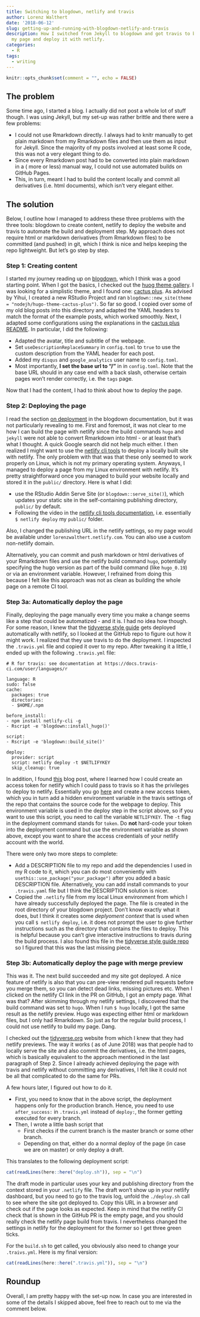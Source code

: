 ```yaml
---
title: Switching to blogdown, netlify and travis
author: Lorenz Walthert
date: '2018-06-12'
slug: getting-up-and-running-with-blogdown-netlify-and-travis
description: How I switched from Jekyll to blogdown and got travis to build 
  my page and deploy it with netlify.
categories:
  - R
tags:
  - writing
---
```

```r
knitr::opts_chunk$set(comment = "", echo = FALSE)
```


## The problem
Some time ago, I started a blog. I actually did not post a whole lot of stuff 
though. I was using Jekyll, but my set-up was rather brittle and there were 
a few problems:

- I could not use Rmarkdown directly. I always had to knitr manually to get 
  plain markdown from my Rmarkdown files and then use them as input for Jekyll. 
  Since the majority of my posts 
  involved at least some R code, this was not a very elegant thing to do.
- Since every Rmarkdown post had to be converted into plain markdown in a (
  more or less) manual way, I could not use automated builds on GitHub Pages. 
- This, in turn, meant I had to build the content locally and commit all 
  derivatives (i.e. html documents), which isn't very elegant either.
  

## The solution

Below, I outline how I managed to address these three problems with the three
tools: blogdown to create content, netlify to deploy the website and travis to 
automate the build and deployment step. My approach does not require html or
markdown derivatives (from Rmarkdown files) to be committed (and pushed) in git, 
which I think is nice and helps keeping the repo lightweight.
But let's go step by step.

### Step 1: Creating content

I started my journey reading up on 
[blogdown](https://bookdown.org/yihui/blogdown/), which I think was a good
starting point. When I got the basics, I checked out the 
[huog theme gallery](https://themes.gohugo.io/). I was looking for a simplistic
theme, and I found one: [cactus plus](https://themes.gohugo.io/hugo-theme-cactus-plus/).
As advised by Yihui, I created a new RStudio Project and ran
`blogdown::new_site(theme = "nodejh/hugo-theme-cactus-plus")`. So far so good.
I copied over some of my old blog posts into this directory and adapted the YAML
headers to match the format of the example posts, which worked smoothly.
Next, I adapted some configurations using the explanations in the 
[cactus plus README](https://github.com/nodejh/hugo-theme-cactus-plus#example-site).
In particular, I did the following:

* Adapted the avatar, title and subtitle of the webpage.
* Set `useDescriptionReplaceSummary` in `config.toml` to `true` to use the 
  custom description from the YAML header for each post.
* Added my `disqus` and `google_analytics` user name to `config.toml`.
* Most importantly, **I set the base url to "/"** in in `config.toml`. Note 
  that the base URL should in any case end with a back slash, otherwise certain
  pages won't render correctly, i.e. the `tags` page.

Now that I had the content, I had to think about how to deploy the page.

### Step 2: Deploying the page

I read the section [on deployment](https://bookdown.org/yihui/blogdown/deployment.html) in the blogdown documentation, but it was not particularly revealing to me. First and foremost, 
it was not clear to me how I can build the page with netlify since
the build commands `hugo` and `jekyll` were not able to convert Rmarkdown into
html - or at least that's what I thought. A quick Google search did not 
help much either. I then realized I might want to use the 
[netlify cli tools](https://www.netlify.com/docs/cli/) to deploy a locally
built site with netlify. The only problem with that was that these only seemed 
to work properly on Linux, which is not my primary operating system. Anyways, I 
managed to deploy a page from my Linux environment with netlify. It's pretty 
straightforward once you managed to build your website locally and stored it 
in the `public/` directory. Here is what I did:

* use the RStudio Addin Serve Site (or `blogdown::serve_site()`), which 
  updates your static site in the self-containing publishing directory, 
  `public/` by default.
* Following the video in the 
  [netlify cli tools documentation](https://www.netlify.com/docs/cli/), i.e.
  essentially `$ netlify deploy` my `public/` folder.
  
Also, I changed the publishing URL in the netlify settings, so my page would 
be available under `lorenzwalthert.netlify.com`. You can also use a custom 
non-netlify domain.

Alternatively, you can commit and push markdown or html derivatives of your 
Rmarkdown files and use the netlify build command `hugo`, potentially specifying
the hugo version as part of the build command (like `hugo_0.19`) or via an 
environment variable. However, I refrained from doing this because I felt like
this approach was not as clean as building the whole page on a remote CI tool.

### Step 3a: Automatically deploy the page

Finally, deploying the page manually every time you make a change seems like a
step that could be automatized - and it is. I had no idea how though. For some 
reason, I knew that the [tidyverse style guide](http://style.tidyverse.org) 
gets deployed automatically with netlify, so I looked at the GitHub repo to 
figure out how it might work. I realized that they use travis to do the 
deployment. I inspected the `.travis.yml` file and copied it over to my repo.
After tweaking it a little, I ended up with the following `.travis.yml` file:

```
# R for travis: see documentation at https://docs.travis-ci.com/user/languages/r

language: R
sudo: false
cache:
  packages: true
  directories:
  - $HOME/.npm

before_install:
- npm install netlify-cli -g
- Rscript -e 'blogdown::install_hugo()'

script:
- Rscript -e 'blogdown::build_site()'

deploy:
  provider: script
  script: netlify deploy -t $NETLIFYKEY
  skip_cleanup: true
```

In addition, I found [this](https://therocketeers.github.io/blog/using-travis-ci-to-deploy-jekyll-on-netlify/) blog post, where I learned how I could create an 
access token for netlify which I could pass to travis so it has the 
privileges to deploy to netlify. Essentially you go [here](https://app.netlify.com/applications) and create a new access
token, which you in turn add a hidden environment variable in the travis 
settings of the repo that contains the source code for the webpage to deploy. 
This environment variable is used in the deploy step in the script above, so if 
you want to use this script, you need to call the variable `NETLIFYKEY`. 
The `-t` flag in
the deployment command stands for `token`. Do **not** hard-code your token into 
the deployment command but use the environment variable as shown above, except 
you want to share the access credentials of your netlify account with the world.

There were only two more steps to complete:

* Add a DESCRIPTION file to my repo and add the dependencies I used in my 
  R code to it, which you
  can do most conveniently with `usethis::use_package("your_package")` after 
  you added a basic DESCRIPTION file. 
  Alternatively, you can add install commands to your `.travis.yaml` file but 
  I think the DESCRIPTION solution is nicer.
* Copied the `.netlify` file from my local Linux environment from which I have 
  already successfully deployed the page. The file is created in the root 
  directory of your blogdown project. Don't know exactly what it does, but 
  I think it creates some *deplyoment context* that is used when you call 
  `$ netlify deploy`, 
  i.e. it does not prompt the user to give further instructions such as the 
  directory that contains the files to deploy. This is helpful because you can't
  give interactive instructions to travis during the build process.
  I also found this file in the 
  [tidyverse style guide repo](https://github.com/tidyverse/style) so I figured 
  that this was the last missing piece.


### Step 3b: Automatically deploy the page with merge preview

This was it. The next build succeeded and my site got deployed. A nice feature
of netlify is also that you can pre-view rendered pull requests before you 
merge them, so you can detect dead links, missing pictures etc. When I clicked 
on the netlify CI link in the PR on GitHub, I got an empty page. What was that? 
After skimming through my netlify settings, I discovered that the build command
was set to `hugo`. When I run `$ hugo` locally, I got the same result as the 
netlify preview. Hugo was expecting either html or markdown files, but I only
had Rmarkdown. So just as for the regular build process, I could not use netlify
to build my page. Dang.

I checked out the [tidyverse.org](https://github.com/tidyverse/tidyverse.org)
website from which I knew that they had netlify previews. The way it works (
as of June 2018) was that people had to locally serve the site and also commit
the derivatives, i.e. the html pages, which is basically equivalent to the 
approach mentioned in the last paragraph of Step 2. Since I already achieved 
deploying the page with travis and netlify without committing any derivatives, I 
felt like it could not be all that complicated to do the same for PRs.

A few hours later, I figured out how to do it.

* First, you need to know that in the above script, the deployment happens 
  only for the production branch. Hence, you need to use `after_success:` in 
  `.travis.yml` instead of `deploy:`, the former getting executed for every 
  branch.
* Then, I wrote a little bash script that
    * First checks if the current branch is the master branch or some other 
      branch.
    * Depending on that, either do a normal deploy of the page (in case we are
      on master) or only deploy a draft.

This translates to the following deployment script:

```r
cat(readLines(here::here("deploy.sh")), sep = "\n")
```


The draft mode in particular uses your key and publishing directory from the 
context stored in your `.netlify` file. The draft won't show up in your netlify
dashboard, but you need to go to the travis log, unfold the `./deploy.sh` call 
to see where the site got deployed to. Copy this URL in a browser and check out 
if the page looks as expected. Keep in mind that the netlify CI check that is 
shown in the GitHub PR is the empty page, and you should really check the 
netlify page build from travis.
I nevertheless changed the settings in netlify for the deployment for the 
former so I get three green ticks.

For the `build.sh` to get called, you obviously also need to change your
`.traivs.yml`. Here is my final version:

```r
cat(readLines(here::here(".travis.yml")), sep = "\n")
```

## Roundup

Overall, I am pretty happy with the set-up now. In case you are interested in 
some of the details I skipped above, feel free to reach out to me via the 
comment below.